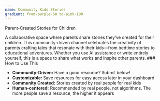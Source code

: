 ```yaml
---
name: Community Kids Stories
gradient: from-purple-50 to-pink-100
---
```


<Title>Recursive.eco Community Kids Stories:</Title>

<Subtitle>Parent-Created Stories for Children</Subtitle>

<Text>
A collaborative space where parents share stories they've created for their children. This community-driven channel celebrates the creativity of parents crafting tales that resonate with their kids—from bedtime stories to educational adventures. Whether you use AI assistance or write entirely yourself, this is a space to share what works and inspire other parents.
</Text>

<Box>
### How to Use This

- **Community-Driven:** Have a good resource? Submit below!
- **Customizable:** Save resources for easy access later in your dashboard
- **Community Created:** Stories created by real people for real kids
- **Human-centered:** Recommended by real people, not algorithms. The more people save a resource, the higher it appears
</Box>
